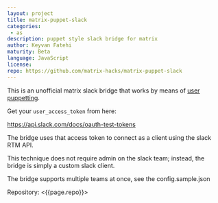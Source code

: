 ```yaml
---
layout: project
title: matrix-puppet-slack
categories: 
 - as
description: puppet style slack bridge for matrix
author: Keyvan Fatehi
maturity: Beta
language: JavaScript
license: 
repo: https://github.com/matrix-hacks/matrix-puppet-slack
---
```


This is an unofficial matrix slack bridge that works by means of [user puppetting](https://github.com/AndrewJDR/matrix-puppet-bridge).

Get your `user_access_token` from here:

https://api.slack.com/docs/oauth-test-tokens

The bridge uses that access token to connect as a client using the slack RTM API.

This technique does not require admin on the slack team; instead, the bridge is simply a custom slack client.

The bridge supports multiple teams at once, see the config.sample.json

Repository: <{{page.repo}}>
